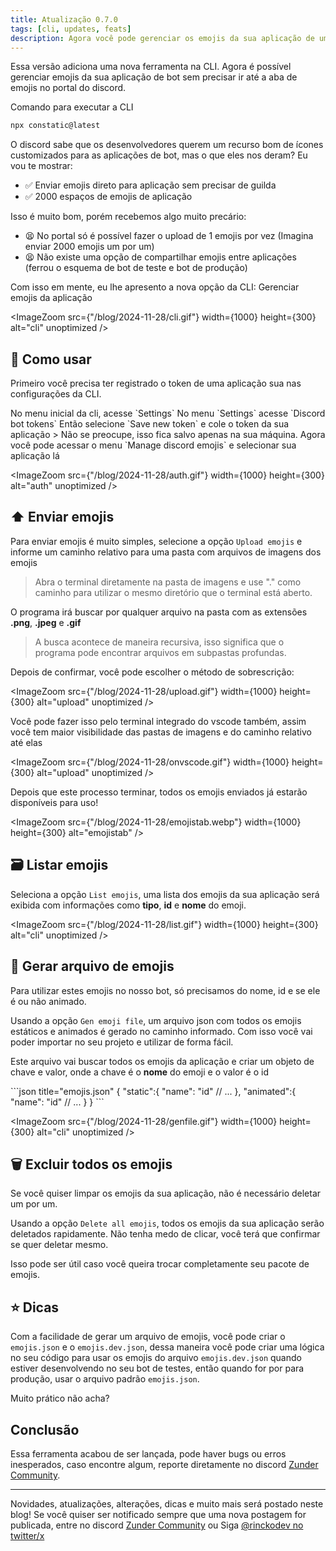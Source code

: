 ```yaml
---
title: Atualização 0.7.0
tags: [cli, updates, feats]
description: Agora você pode gerenciar os emojis da sua aplicação de uma forma muito fácil direto pela CLI
---
```



Essa versão adiciona uma nova ferramenta na CLI. Agora é possível gerenciar emojis da sua aplicação de bot sem precisar ir até a aba de emojis no portal do discord.

Comando para executar a CLI

```bash
npx constatic@latest
```

O discord sabe que os desenvolvedores querem um recurso bom de ícones customizados para as aplicações de bot, mas o que eles nos deram? Eu vou te mostrar:

- ✅ Enviar emojis direto para aplicação sem precisar de guilda
- ✅ 2000 espaços de emojis de aplicação

Isso é muito bom, porém recebemos algo muito precário:
- 😫 No portal só é possível fazer o upload de 1 emojis por vez <span className="text-xs text-muted-foreground">(Imagina enviar 2000 emojis um por um)</span>
- 😫 Não existe uma opção de compartilhar emojis entre aplicações <span className="text-xs text-muted-foreground">(ferrou o esquema de bot de teste e bot de produção)</span>

Com isso em mente, eu lhe apresento a nova opção da CLI: Gerenciar emojis da aplicação

<ImageZoom src={"/blog/2024-11-28/cli.gif"} width={1000} height={300} alt="cli" unoptimized />

## 📖 Como usar

Primeiro você precisa ter registrado o token de uma aplicação sua nas configurações da CLI.

<Steps>
  <Step>
    No menu inicial da cli, acesse `Settings`
  </Step>
  <Step>
    No menu `Settings` acesse `Discord bot tokens`
  </Step>
  <Step>
    Então selecione `Save new token` e cole o token da sua aplicação
    > Não se preocupe, isso fica salvo apenas na sua máquina.
  </Step>
  <Step>
    Agora você pode acessar o menu `Manage discord emojis` e selecionar sua aplicação lá
  </Step>
</Steps>

<ImageZoom src={"/blog/2024-11-28/auth.gif"} width={1000} height={300} alt="auth" unoptimized />

## ⬆️ Enviar emojis

Para enviar emojis é muito simples, selecione a opção `Upload emojis` e informe um caminho relativo para uma pasta com arquivos de imagens dos emojis

<Blockquote title="Dica" color="tip" icon={icons.bulb}>
    Abra o terminal diretamente na pasta de imagens e use "." como caminho para utilizar o mesmo diretório que o terminal está aberto.
</Blockquote>

O programa irá buscar por qualquer arquivo na pasta com as extensões **.png**, **.jpeg** e **.gif**

> A busca acontece de maneira recursiva, isso significa que o programa pode encontrar arquivos em subpastas profundas.

Depois de confirmar, você pode escolher o método de sobrescrição:

<Cards className="flex flex-col md:flex-row">
    <Card className="p-4 w-full"
        title="✍️ Sobrescrever se existir"
        description="Caso exista um emoji na aplicação com o mesmo nome do arquivo, ele será sobrescrito"
    />
    <Card className="p-4 w-full"
        title="❔ Perguntar antes de sobrescrever"
        description="Para cada emoji com o mesmo nome do arquivo será perguntado no terminal se você deseja sobrescrever ou não"
    />
    <Card className="p-4 w-full"
        title="🔏 Sobrescrever se existir"
        description="Se já existir um emoji com o mesmo nome do arquivo, este arquivo não será enviado."
    />
</Cards>

<ImageZoom src={"/blog/2024-11-28/upload.gif"} width={1000} height={300} alt="upload" unoptimized />

Você pode fazer isso pelo terminal integrado do vscode também, assim você tem maior visibilidade das pastas de imagens e do caminho relativo até elas

<ImageZoom src={"/blog/2024-11-28/onvscode.gif"} width={1000} height={300} alt="upload" unoptimized />

Depois que este processo terminar, todos os emojis enviados já estarão disponíveis para uso!

<ImageZoom src={"/blog/2024-11-28/emojistab.webp"} width={1000} height={300} alt="emojistab" />

## 🗃️ Listar emojis

Seleciona a opção `List emojis`, uma lista dos emojis da sua aplicação será exibida com informações como **tipo**, **id** e **nome** do emoji.

<ImageZoom src={"/blog/2024-11-28/list.gif"} width={1000} height={300} alt="cli" unoptimized />

## 📄 Gerar arquivo de emojis

Para utilizar estes emojis no nosso bot, só precisamos do nome, id e se ele é ou não animado. 

Usando a opção `Gen emoji file`, um arquivo json com todos os emojis estáticos e animados é gerado no caminho informado. Com isso você vai poder importar no seu projeto e utilizar de forma fácil.

Este arquivo vai buscar todos os emojis da aplicação e criar um objeto de chave e valor, onde a chave é o **nome** do emoji e o valor é o id

<Accordions>
    <Accordion title="Veja como deve se parecer o arquivo json de emojis" id="emojis.json">
    ```json title="emojis.json"
    {
        "static":{
            "name": "id"
            // ...
        },
        "animated":{
            "name": "id"
            // ...
        }
    }
    ```
    </Accordion>
</Accordions>

<ImageZoom src={"/blog/2024-11-28/genfile.gif"} width={1000} height={300} alt="cli" unoptimized />

## 🗑️ Excluir todos os emojis

Se você quiser limpar os emojis da sua aplicação, não é necessário deletar um por um.

Usando a opção `Delete all emojis`, todos os emojis da sua aplicação serão deletados rapidamente. Não tenha medo de clicar, você terá que confirmar se quer deletar mesmo.

Isso pode ser útil caso você queira trocar completamente seu pacote de emojis.

## ⭐ Dicas

Com a facilidade de gerar um arquivo de emojis, você pode criar o `emojis.json` e o `emojis.dev.json`, dessa maneira você pode criar uma lógica no seu código para usar os emojis do arquivo `emojis.dev.json` quando estiver desenvolvendo no seu bot de testes, então quando for por para produção, usar o arquivo padrão `emojis.json`.

Muito prático não acha?

## Conclusão

Essa ferramenta acabou de ser lançada, pode haver bugs ou erros inesperados, caso encontre algum, reporte diretamente no discord [Zunder Community](http://discord.gg/tTu8dGN).

---

Novidades, atualizações, alterações, dicas e muito mais será postado neste blog! Se você quiser ser notificado sempre que uma nova postagem for publicada, entre no discord [Zunder Community](http://discord.gg/tTu8dGN) ou Siga [@rinckodev no twitter/x](https://x.com/rinckodev)
